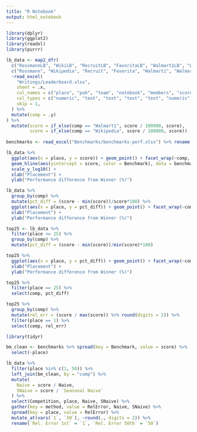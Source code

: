 ```yaml
---
title: "R Notebook"
output: html_notebook
---
```


```r
library(dplyr)
library(ggplot2)
library(readxl)
library(purrr)
```

```r
lb_data <- map2_dfr(
  c("RossmannLB", "WikiLB", "RecruitLB", "FavoritaLB", "Walmart1LB", "Walmart2LB"),
  c("Rossmann", "Wikipedia", "Recruit", "Favorita", "Walmart1", "Walmart2"),
  ~read_excel(
    "Writings/Leaderboard.xlsx", 
    sheet = .x,
    col_names = c("place", "pub", "team", "notebook", "members", "score", "entries", "last"), 
    col_types = c("numeric", "text", "text", "text", "text", "numeric", "numeric", "text"),
    skip = 1, 
  ) %>% 
  mutate(comp = .y)
) %>% 
  mutate(score = if_else(comp == "Walmart1", score / 100000, score),
         score = if_else(comp == "Wikipedia", score / 100000, score))
 
benchmarks <- read_excel("Benchmarks/benchmarks-perf.xlsx") %>% rename(comp = CompId, score = Score) %>% mutate(place = NA)

lb_data %>% 
  ggplot(aes(x = place, y = score)) + geom_point() + facet_wrap(~comp, scales = "free_y") +
  geom_hline(aes(yintercept = score, color = Benchmark), data = benchmarks) +
  scale_y_log10() +
  xlab("Placement") +
  ylab("Performance difference from Winner (%)")

```

```r

lb_data %>% 
  group_by(comp) %>% 
  mutate(pct_diff = (score - min(score))/score*100) %>% 
  ggplot(aes(x = place, y = pct_diff)) + geom_point() + facet_wrap(~comp) +
  xlab("Placement") +
  ylab("Performance difference from Winner (%)")

```


```r
top25 <- lb_data %>% 
  filter(place <= 25) %>% 
  group_by(comp) %>%
  mutate(pct_diff = (score - min(score))/min(score)*100)

top25 %>%
  ggplot(aes(x = place, y = pct_diff)) + geom_point() + facet_wrap(~comp) +
  xlab("Placement") +
  ylab("Performance difference from Winner (%)")

```

```r
top25 %>% 
  filter(place == 25) %>% 
  select(comp, pct_diff)
```

```r
top25 %>% 
  group_by(comp) %>% 
  mutate(rel_err = (score / max(score)) %>% round(digits = 2)) %>% 
  filter(place == 1) %>%
  select(comp, rel_err)
```


```r
library(tidyr)

bm_clean <- benchmarks %>% spread(key = Benchmark, value = score) %>%
  select(-place)

lb_data %>% 
  filter(place %in% c(1, 50)) %>%
  left_join(bm_clean, by = "comp") %>%
  mutate(
    Naive = score / Naive,
    SNaive = score / `Seasonal Naive`
  ) %>%
  select(Competition, place, Naive, SNaive) %>%
  gather(key = method, value = RelError, Naive, SNaive) %>%
  spread(key = place, value = RelError) %>%
  mutate_at(vars(`1`, `50`), ~round(., digits = 2)) %>%
  rename(`Rel. Error 1st` = `1`, `Rel. Error 50th` = `50`) 
  
```

